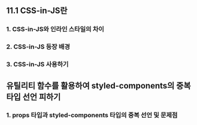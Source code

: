 ## 11.1 CSS-in-JS란
### 1. CSS-in-JS와 인라인 스타일의 차이
### 2. CSS-in-JS 등장 배경
### 3. CSS-in-JS 사용하기

## 유틸리티 함수를 활용하여 styled-components의 중복 타입 선언 피하기
### 1. props 타입과 styled-components 타입의 중복 선언 및 문제점

